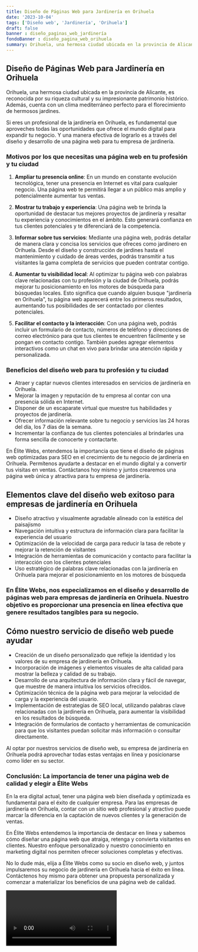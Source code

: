 ```yaml
---
title: Diseño de Páginas Web para Jardinería en Orihuela
date: '2023-10-04'
tags: ['Diseño web', 'Jardinería', 'Orihuela']
draft: false
banner : diseño_paginas_web_jardinería
fondoBanner : diseño_pagina_web_orihuela
summary: Orihuela, una hermosa ciudad ubicada en la provincia de Alicante, es reconocida por su riqueza cultural y su impresionante patrimonio histórico. Además, cuenta con un clima mediterráneo perfecto para el florecimiento de hermosos jardines.
---
```


## **Diseño de Páginas Web para Jardinería en Orihuela**

Orihuela, una hermosa ciudad ubicada en la provincia de Alicante, es reconocida por su riqueza cultural y su impresionante patrimonio histórico. Además, cuenta con un clima mediterráneo perfecto para el florecimiento de hermosos jardines.

Si eres un profesional de la jardinería en Orihuela, es fundamental que aproveches todas las oportunidades que ofrece el mundo digital para expandir tu negocio. Y una manera efectiva de lograrlo es a través del diseño y desarrollo de una página web para tu empresa de jardinería.

### **Motivos por los que necesitas una página web en tu profesión y tu ciudad**

1. **Ampliar tu presencia online**: En un mundo en constante evolución tecnológica, tener una presencia en Internet es vital para cualquier negocio. Una página web te permitirá llegar a un público más amplio y potencialmente aumentar tus ventas.

2. **Mostrar tu trabajo y experiencia**: Una página web te brinda la oportunidad de destacar tus mejores proyectos de jardinería y resaltar tu experiencia y conocimientos en el ámbito. Esto generará confianza en tus clientes potenciales y te diferenciará de la competencia.

3. **Informar sobre tus servicios**: Mediante una página web, podrás detallar de manera clara y concisa los servicios que ofreces como jardinero en Orihuela. Desde el diseño y construcción de jardines hasta el mantenimiento y cuidado de áreas verdes, podrás transmitir a tus visitantes la gama completa de servicios que pueden contratar contigo.

4. **Aumentar tu visibilidad local**: Al optimizar tu página web con palabras clave relacionadas con tu profesión y la ciudad de Orihuela, podrás mejorar tu posicionamiento en los motores de búsqueda para búsquedas locales. Esto significa que cuando alguien busque "jardinería en Orihuela", tu página web aparecerá entre los primeros resultados, aumentando tus posibilidades de ser contactado por clientes potenciales.

5. **Facilitar el contacto y la interacción**: Con una página web, podrás incluir un formulario de contacto, números de teléfono y direcciones de correo electrónico para que tus clientes te encuentren fácilmente y se pongan en contacto contigo. También puedes agregar elementos interactivos como un chat en vivo para brindar una atención rápida y personalizada.

### **Beneficios del diseño web para tu profesión y tu ciudad**

- Atraer y captar nuevos clientes interesados en servicios de jardinería en Orihuela.
- Mejorar la imagen y reputación de tu empresa al contar con una presencia sólida en Internet.
- Disponer de un escaparate virtual que muestre tus habilidades y proyectos de jardinería.
- Ofrecer información relevante sobre tu negocio y servicios las 24 horas del día, los 7 días de la semana.
- Incrementar la confianza de tus clientes potenciales al brindarles una forma sencilla de conocerte y contactarte.

En Élite Webs, entendemos la importancia que tiene el diseño de páginas web optimizadas para SEO en el crecimiento de tu negocio de jardinería en Orihuela. Permítenos ayudarte a destacar en el mundo digital y a convertir tus visitas en ventas. Contáctanos hoy mismo y juntos crearemos una página web única y atractiva para tu empresa de jardinería.

<GifSeo />

<Cta />

## Elementos clave del diseño web exitoso para empresas de jardinería en Orihuela
- Diseño atractivo y visualmente agradable alineado con la estética del paisajismo
- Navegación intuitiva y estructura de información clara para facilitar la experiencia del usuario
- Optimización de la velocidad de carga para reducir la tasa de rebote y mejorar la retención de visitantes
- Integración de herramientas de comunicación y contacto para facilitar la interacción con los clientes potenciales
- Uso estratégico de palabras clave relacionadas con la jardinería en Orihuela para mejorar el posicionamiento en los motores de búsqueda

### En Élite Webs, nos especializamos en el diseño y desarrollo de páginas web para empresas de jardinería en Orihuela. Nuestro objetivo es proporcionar una presencia en línea efectiva que genere resultados tangibles para su negocio.

## Cómo nuestro servicio de diseño web puede ayudar
- Creación de un diseño personalizado que refleje la identidad y los valores de su empresa de jardinería en Orihuela.
- Incorporación de imágenes y elementos visuales de alta calidad para mostrar la belleza y calidad de su trabajo.
- Desarrollo de una arquitectura de información clara y fácil de navegar, que muestre de manera intuitiva los servicios ofrecidos.
- Optimización técnica de la página web para mejorar la velocidad de carga y la experiencia del usuario.
- Implementación de estrategias de SEO local, utilizando palabras clave relacionadas con la jardinería en Orihuela, para aumentar la visibilidad en los resultados de búsqueda.
- Integración de formularios de contacto y herramientas de comunicación para que los visitantes puedan solicitar más información o consultar directamente.

Al optar por nuestros servicios de diseño web, su empresa de jardinería en Orihuela podrá aprovechar todas estas ventajas en línea y posicionarse como líder en su sector.

### Conclusión: La importancia de tener una página web de calidad y elegir a Élite Webs

En la era digital actual, tener una página web bien diseñada y optimizada es fundamental para el éxito de cualquier empresa. Para las empresas de jardinería en Orihuela, contar con un sitio web profesional y atractivo puede marcar la diferencia en la captación de nuevos clientes y la generación de ventas.

En Élite Webs entendemos la importancia de destacar en línea y sabemos cómo diseñar una página web que atraiga, retenga y convierta visitantes en clientes. Nuestro enfoque personalizado y nuestro conocimiento en marketing digital nos permiten ofrecer soluciones completas y efectivas.

No lo dude más, elija a Élite Webs como su socio en diseño web, y juntos impulsaremos su negocio de jardinería en Orihuela hacia el éxito en línea. Contáctenos hoy mismo para obtener una propuesta personalizada y comenzar a materializar los beneficios de una página web de calidad.

<Video />

<CtaBot job='Jardinería' city='Orihuela'/>

<Gmaps query='Orihuela+españa+maps' />